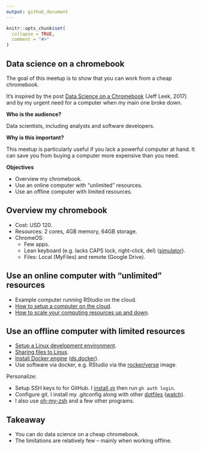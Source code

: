 ```yaml
---
output: github_document
---
```


```r
knitr::opts_chunk$set(
  collapse = TRUE,
  comment = "#>"
)
```

## Data science on a chromebook

The goal of this meetup is to show that you can work from a cheap chromebook.

It's inspired by the post [Data Science on a
Chromebook](https://simplystatistics.org/posts/2017-08-29-data-science-on-a-chromebook/)
(Jeff Leek, 2017) and by my urgent need for a computer when my main one broke
down.

**Who is the audience?**

Data scientists, including analysts and software developers.

**Why is this important?**

This meetup is particularly useful if you lack a powerful computer at hand. It
can save you from buying a computer more expensive than you need.

**Objectives**

* Overview my chromebook.
* Use an online computer with "unlimited" resources.
* Use an offline computer with limited resources.

## Overview my chromebook

* Cost: USD 120.
* Resources: 2 cores, 4GB memory, 64GB storage.
* ChromeOS:
    * Few apps.
    * Lean keyboard (e.g. lacks CAPS lock, right-click, del) ([simulator](https://partnerdash.google.com/apps/simulator/chromebook#get-to-know-your-keyboard?l=en)).
    * Files: Local (MyFiles) and remote (Google Drive).

## Use an online computer with "unlimited" resources

* Example computer running RStudio on the cloud.
* [How to setup a computer on the cloud](https://youtu.be/_pBqBfjTKI4).
* [How to scale your computing resources up and down](https://youtu.be/NF7HPKt55Yk).

## Use an offline computer with limited resources

* [Setup a Linux development environment](https://chromeos.dev/en/linux/setup).
* [Sharing files to Linux](https://chromeos.dev/en/linux/setup#sharing-files-to-linux).
* [Install Docker engine](https://docs.docker.com/engine/install/) ([ds.docker](https://github.com/2degreesInvesting/ds.docker)).
* Use software via docker, e.g. RStudio via the [rocker/verse](https://rocker-project.org/images/versioned/rstudio.html) image.

Personalize:

* Setup SSH keys to for GitHub. I [install `gh`](https://github.com/cli/cli/blob/trunk/docs/install_linux.md#debian-ubuntu-linux-raspberry-pi-os-apt) then run `gh auth login`.
* Configure git. I install my .gitconfig along with other [dotfiles](https://github.com/maurolepore/dotfiles) ([watch](https://youtu.be/BYtt2cXW4qg)).
* I also use [oh-my-zsh](https://ohmyz.sh/#install) and a few other programs.

## Takeaway

* You can do data science on a cheap chromebook.
* The limitations are relatively few -- mainly when working offline.
